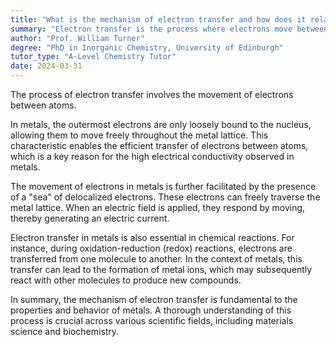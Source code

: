 ```yaml
---
title: "What is the mechanism of electron transfer and how does it relate to metals?"
summary: "Electron transfer is the process where electrons move between atoms, facilitating various chemical reactions and interactions essential for many biological and physical processes."
author: "Prof. William Turner"
degree: "PhD in Inorganic Chemistry, University of Edinburgh"
tutor_type: "A-Level Chemistry Tutor"
date: 2024-03-31
---
```


The process of electron transfer involves the movement of electrons between atoms.

In metals, the outermost electrons are only loosely bound to the nucleus, allowing them to move freely throughout the metal lattice. This characteristic enables the efficient transfer of electrons between atoms, which is a key reason for the high electrical conductivity observed in metals.

The movement of electrons in metals is further facilitated by the presence of a "sea" of delocalized electrons. These electrons can freely traverse the metal lattice. When an electric field is applied, they respond by moving, thereby generating an electric current.

Electron transfer in metals is also essential in chemical reactions. For instance, during oxidation-reduction (redox) reactions, electrons are transferred from one molecule to another. In the context of metals, this transfer can lead to the formation of metal ions, which may subsequently react with other molecules to produce new compounds.

In summary, the mechanism of electron transfer is fundamental to the properties and behavior of metals. A thorough understanding of this process is crucial across various scientific fields, including materials science and biochemistry.
    